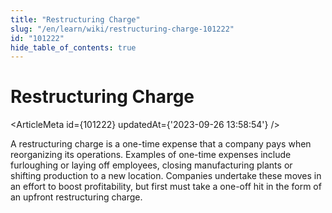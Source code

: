 ```yaml
---
title: "Restructuring Charge"
slug: "/en/learn/wiki/restructuring-charge-101222"
id: "101222"
hide_table_of_contents: true
---
```



# Restructuring Charge

<ArticleMeta id={101222} updatedAt={'2023-09-26 13:58:54'} />
<div className='border-solid border-b border-t-0 my-4 border-[var(--ifm-color-gray-300)]' />

A restructuring charge is a one-time expense that a company pays when reorganizing its operations. Examples of one-time expenses include furloughing or laying off employees, closing manufacturing plants or shifting production to a new location. Companies undertake these moves in an effort to boost profitability, but first must take a one-off hit in the form of an upfront restructuring charge.
